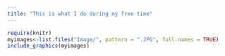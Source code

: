 ```yaml
---
title: "This is what I do during my free time"
---
```



```r
require(knitr)
myimages<-list.files("Image/", pattern = ".JPG", full.names = TRUE)
include_graphics(myimages)
```